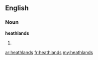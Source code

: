 ==English==

===Noun===
'''heathlands'''

# {{plural of|[[heathland]]}}

[[ar:heathlands]]
[[fr:heathlands]]
[[my:heathlands]]